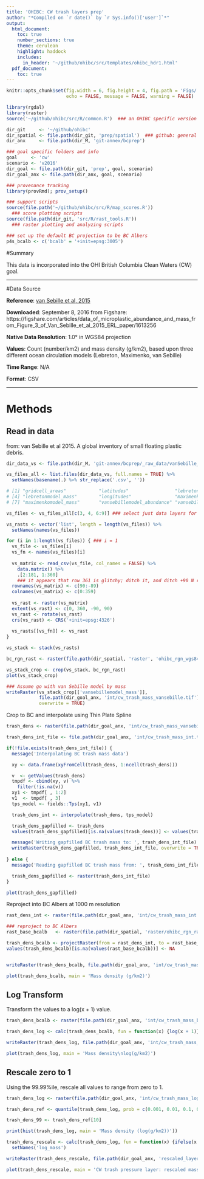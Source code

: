 ```yaml
---
title: 'OHIBC: CW trash layers prep'
author: "*Compiled on `r date()` by `r Sys.info()['user']`*"
output: 
  html_document:
    toc: true
    number_sections: true
    theme: cerulean
    highlight: haddock
    includes: 
      in_header: '~/github/ohibc/src/templates/ohibc_hdr1.html'
  pdf_document:
    toc: true
---
```


``` r
knitr::opts_chunk$set(fig.width = 6, fig.height = 4, fig.path = 'Figs/',
                      echo = FALSE, message = FALSE, warning = FALSE)

library(rgdal)
library(raster)
source('~/github/ohibc/src/R/common.R')  ### an OHIBC specific version of common.R

dir_git     <- '~/github/ohibc'
dir_spatial <- file.path(dir_git, 'prep/spatial')  ### github: general buffer region shapefiles
dir_anx     <- file.path(dir_M, 'git-annex/bcprep')

### goal specific folders and info
goal     <- 'cw'
scenario <- 'v2016'
dir_goal <- file.path(dir_git, 'prep', goal, scenario)
dir_goal_anx <- file.path(dir_anx, goal, scenario)

### provenance tracking
library(provRmd); prov_setup()

### support scripts
source(file.path('~/github/ohibc/src/R/map_scores.R'))
  ### score plotting scripts
source(file.path(dir_git, 'src/R/rast_tools.R')) 
  ### raster plotting and analyzing scripts

### set up the default BC projection to be BC Albers
p4s_bcalb <- c('bcalb' = '+init=epsg:3005')

```

#Summary

This data is incorporated into the OHI British Columbia Clean Waters (CW) goal.

***

#Data Source

**Reference**: [van Sebille et al, 2015](http://iopscience.iop.org/article/10.1088/1748-9326/10/12/124006/meta)

**Downloaded**: September 8, 2016 from Figshare: https://figshare.com/articles/data_of_microplastic_abundance_and_mass_from_Figure_3_of_Van_Sebille_et_al_2015_ERL_paper/1613256

**Native Data Resolution**:   1.0° in WGS84 projection

**Values**: Count (number/km2) and mass density (g/km2), based upon three different ocean circulation models (Lebreton, Maximenko, van Sebille)  

**Time Range**: N/A

**Format**: CSV

***

# Methods

## Read in data

from: van Sebille et al 2015. A global inventory of small floating plastic debris.

``` r
dir_data_vs <- file.path(dir_M, 'git-annex/bcprep/_raw_data/vanSebille_plastics')

vs_files_all <- list.files(dir_data_vs, full.names = TRUE) %>%
  setNames(basename(.) %>% str_replace('.csv', ''))

# [1] "gridcell_areas"            "latitudes"                 "lebretonmodel_abundance"  
# [4] "lebretonmodel_mass"        "longitudes"                "maximenkomodel_abundance" 
# [7] "maximenkomodel_mass"       "vansebillemodel_abundance" "vansebillemodel_mass"     

vs_files <- vs_files_all[c(3, 4, 6:9)] ### select just data layers for models

vs_rasts <- vector('list', length = length(vs_files)) %>%
  setNames(names(vs_files))

for (i in 1:length(vs_files)) { ### i = 1
  vs_file <- vs_files[i]
  vs_fn <- names(vs_files)[i]
  
  vs_matrix <- read_csv(vs_file, col_names = FALSE) %>%
    data.matrix() %>%
    .[2:181, 1:360]
    ### it appears that row 361 is glitchy; ditch it, and ditch +90 N row as well
  rownames(vs_matrix) <- c(90:-89)
  colnames(vs_matrix) <- c(0:359)
  
  vs_rast <- raster(vs_matrix)
  extent(vs_rast) <- c(0, 360, -90, 90)
  vs_rast <- rotate(vs_rast)
  crs(vs_rast) <- CRS('+init=epsg:4326')
  
  vs_rasts[[vs_fn]] <- vs_rast
}

vs_stack <- stack(vs_rasts)

bc_rgn_rast <- raster(file.path(dir_spatial, 'raster', 'ohibc_rgn_wgs84_30min.tif'))

vs_stack_crop <- crop(vs_stack, bc_rgn_rast)
plot(vs_stack_crop)

### Assume go with van Sebille model by mass
writeRaster(vs_stack_crop[['vansebillemodel_mass']], 
            file.path(dir_goal_anx, 'int/cw_trash_mass_vansebille.tif'), 
            overwrite = TRUE)

```

Crop to BC and interpolate using Thin Plate Spline

``` r

trash_dens <- raster(file.path(dir_goal_anx, 'int/cw_trash_mass_vansebille.tif'))

trash_dens_int_file <- file.path(dir_goal_anx, 'int/cw_trash_mass_int.tif')

if(!file.exists(trash_dens_int_file)) {
  message('Interpolating BC trash mass data')

  xy <- data.frame(xyFromCell(trash_dens, 1:ncell(trash_dens)))

  v  <- getValues(trash_dens)
  tmpdf <- cbind(xy, v) %>%
    filter(!is.na(v)) 
  xy1 <- tmpdf[ , 1:2]
  v1  <- tmpdf[ , 3]
  tps_model <- fields::Tps(xy1, v1)

  trash_dens_int <- interpolate(trash_dens, tps_model)

  trash_dens_gapfilled <- trash_dens
  values(trash_dens_gapfilled)[is.na(values(trash_dens))] <- values(trash_dens_int)[is.na(values(trash_dens))] 

  message('Writing gapfilled BC trash mass to: ', trash_dens_int_file)
  writeRaster(trash_dens_gapfilled, trash_dens_int_file, overwrite = TRUE)
  
} else {
  message('Reading gapfilled BC trash mass from: ', trash_dens_int_file)

  trash_dens_gapfilled <- raster(trash_dens_int_file)
}

plot(trash_dens_gapfilled)

```

Reproject into BC Albers at 1000 m resolution

```r

rast_dens_int <- raster(file.path(dir_goal_anx, 'int/cw_trash_mass_int.tif'))

### reproject to BC Albers
rast_base_bcalb   <- raster(file.path(dir_spatial, 'raster/ohibc_rgn_raster_1000m.tif'))

trash_dens_bcalb <- projectRaster(from = rast_dens_int, to = rast_base_bcalb, method = 'ngb')
values(trash_dens_bcalb)[is.na(values(rast_base_bcalb))] <- NA


writeRaster(trash_dens_bcalb, file.path(dir_goal_anx, 'int/cw_trash_mass_bcalb.tif'), overwrite = TRUE)

``` 

``` r

plot(trash_dens_bcalb, main = 'Mass density (g/km2)')

```


## Log Transform

Transform the values to a log(x + 1) value.

```r

trash_dens_bcalb <- raster(file.path(dir_goal_anx, 'int/cw_trash_mass_bcalb.tif'))

trash_dens_log <- calc(trash_dens_bcalb, fun = function(x) {log(x + 1)})

writeRaster(trash_dens_log, file.path(dir_goal_anx, 'int/cw_trash_mass_log.tif'), overwrite = TRUE)

plot(trash_dens_log, main = 'Mass density\nlog(g/km2)')

```

## Rescale zero to 1

Using the 99.99%ile, rescale all values to range from zero to 1.

```r

trash_dens_log <- raster(file.path(dir_goal_anx, 'int/cw_trash_mass_log.tif'))

trash_dens_ref <- quantile(trash_dens_log, prob = c(0.001, 0.01, 0.1, 0.25, 0.5, 0.75, 0.9, 0.99, 0.999, 0.9999))

trash_dens_99 <- trash_dens_ref[10]

print(hist(trash_dens_log, main = 'Mass density (log(g/km2))'))

trash_dens_rescale <- calc(trash_dens_log, fun = function(x) {ifelse(x > trash_dens_99, 1, x / trash_dens_99)}) %>%
  setNames('log_mass')

writeRaster(trash_dens_rescale, file.path(dir_goal_anx, 'rescaled_layers/cw_trash_dens_rescale.tif'), overwrite = TRUE)

plot(trash_dens_rescale, main = 'CW trash pressure layer: rescaled mass density')

```

